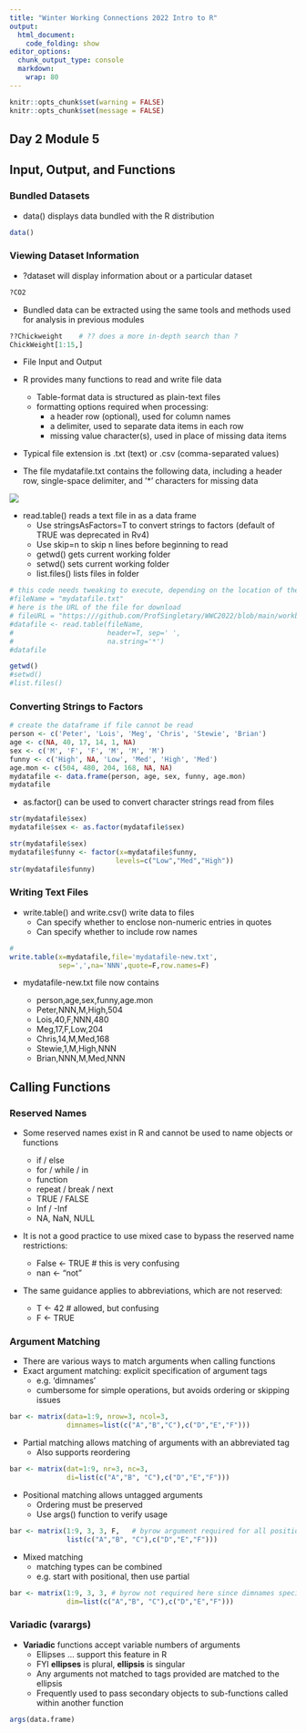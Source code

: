 ---
title: "Winter Working Connections 2022 Intro to R"
output:
  html_document:
    code_folding: show
editor_options:
  chunk_output_type: console
  markdown: 
    wrap: 80
---

```{r rmarkdown-setup, echo = FALSE}
knitr::opts_chunk$set(warning = FALSE)
knitr::opts_chunk$set(message = FALSE)
```

## Day 2 Module 5

## Input, Output, and Functions

### Bundled Datasets

- data() displays data bundled with the R distribution

```{r}
data()
```

### Viewing Dataset Information

- ?dataset will display information about or a particular dataset

```{r}
?CO2
```

- Bundled data can be extracted using the same tools and methods used for analysis in previous modules

```{r}
??Chickweight    # ?? does a more in-depth search than ?
ChickWeight[1:15,]
```

- File Input and Output

- R provides many functions to read and write file data
  - Table-format data is structured as plain-text files
  - formatting options required when processing:
    - a header row (optional), used for column names
    - a delimiter, used to separate data items in each row
    - missing value character(s), used in place of missing data items
- Typical file extension is .txt (text) or .csv (comma-separated values)

- The file mydatafile.txt contains the following data, including a header row, single-space delimiter, and '*' characters for missing data

![](images/mydatafile.png)

- read.table() reads a text file in as a data frame
  - Use stringsAsFactors=T to convert strings to factors
    (default of TRUE was deprecated in Rv4)
  - Use skip=n to skip n lines before beginning to read
  - getwd() gets current working folder
  - setwd() sets current working folder
  - list.files() lists files in folder
  
```{r}
# this code needs tweaking to execute, depending on the location of the ifle
#fileName = "mydatafile.txt"
# here is the URL of the file for download
# fileURL = "https:///github.com/ProfSingletary/WWC2022/blob/main/workbooks/day2/mydatafile.txt"
#datafile <- read.table(fileName,
#                       header=T, sep=' ', 
#                       na.string='*')
#datafile

getwd()
#setwd()
#list.files()
```

### Converting Strings to Factors

```{r}
# create the dataframe if file cannot be read
person <- c('Peter', 'Lois', 'Meg', 'Chris', 'Stewie', 'Brian')
age <- c(NA, 40, 17, 14, 1, NA)
sex <- c('M', 'F', 'F', 'M', 'M', 'M')
funny <- c('High', NA, 'Low', 'Med', 'High', 'Med')
age.mon <- c(504, 480, 204, 168, NA, NA)
mydatafile <- data.frame(person, age, sex, funny, age.mon)
mydatafile
```

- as.factor() can be used to convert character strings read from files

```{r}
str(mydatafile$sex)
mydatafile$sex <- as.factor(mydatafile$sex)

str(mydatafile$sex)
mydatafile$funny <- factor(x=mydatafile$funny, 
                          levels=c("Low","Med","High"))
str(mydatafile$funny)
```

### Writing Text Files

- write.table() and write.csv() write data to files
  - Can specify whether to enclose non-numeric entries in quotes
  - Can specify whether to include row names

```{r}
#
write.table(x=mydatafile,file='mydatafile-new.txt',
            sep=',',na='NNN',quote=F,row.names=F)
```

- mydatafile-new.txt file now contains

  - person,age,sex,funny,age.mon
  - Peter,NNN,M,High,504
  - Lois,40,F,NNN,480
  - Meg,17,F,Low,204
  - Chris,14,M,Med,168
  - Stewie,1,M,High,NNN
  - Brian,NNN,M,Med,NNN

## Calling Functions

### Reserved Names

- Some reserved names exist in R and cannot be used to name objects or functions
  - if / else
  - for / while / in
  - function
  - repeat / break / next
  - TRUE / FALSE
  - Inf / -Inf
  - NA, NaN, NULL

- It is not a good practice to use mixed case to bypass the reserved name restrictions:

  - False <- TRUE   # this is very confusing
  - nan <- "not"

- The same guidance applies to abbreviations, which are not reserved:

  - T <- 42         # allowed, but confusing
  - F <- TRUE

### Argument Matching

- There are various ways to match arguments when calling functions
- Exact argument matching: explicit specification of argument tags
  - e.g. 'dimnames'
  - cumbersome for simple operations, but avoids ordering or skipping issues

```{r}
bar <- matrix(data=1:9, nrow=3, ncol=3, 
              dimnames=list(c("A","B","C"),c("D","E","F")))
```

- Partial matching allows matching of arguments with an abbreviated tag
  - Also supports reordering

```{r}
bar <- matrix(dat=1:9, nr=3, nc=3, 
              di=list(c("A","B", "C"),c("D","E","F")))
```

- Positional matching allows untagged arguments
  - Ordering must be preserved
  - Use args() function to verify usage

```{r}
bar <- matrix(1:9, 3, 3, F,   # byrow argument required for all positional
              list(c("A","B", "C"),c("D","E","F")))
```

- Mixed matching
  - matching types can be combined
  - e.g. start with positional, then use partial

```{r}
bar <- matrix(1:9, 3, 3, # byrow not required here since dimnames specified
              dim=list(c("A","B", "C"),c("D","E","F")))
```

### Variadic (varargs)

- **Variadic** functions accept variable numbers of arguments
  - Ellipses  …   support this feature in R 
  - FYI **ellipses** is plural, **ellipsis** is singular
  - Any arguments not matched to tags provided are matched to the ellipsis
  - Frequently used to pass secondary objects to sub-functions called within another function

```{r} 
args(data.frame)
```
